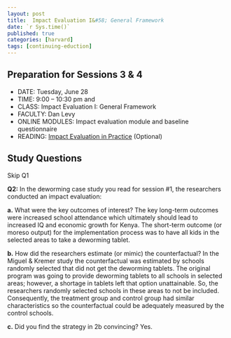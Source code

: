```yaml
---
layout: post
title:  Impact Evaluation I&#58; General Framework
date: `r Sys.time()`
published: true
categories: [harvard]
tags: [continuing-eduction]
---
```


## Preparation for Sessions 3 & 4

- DATE: Tuesday, June 28
- TIME: 9:00 – 10:30 pm and 
- CLASS: Impact Evaluation I: General Framework
- FACULTY: Dan Levy
- ONLINE MODULES: Impact evaluation module and baseline questionnaire
- READING: [Impact Evaluation in Practice](https://www.dropbox.com/s/4nc1vhtk4pmoulj/Optional%20Reading%20-%20Impact_Evaluation_in_Practice.pdf?dl=0) (Optional)

## Study Questions

Skip Q1

**Q2:** In the deworming case study you read for session #1, the researchers conducted an impact evaluation:

**a.** What were the key outcomes of interest? The key long-term outcomes were increased school attendance which ultimately should lead to increased IQ and economic growth for Kenya. The short-term outcome (or moreso output) for the implementation process was to have all kids in the selected areas to take a deworming tablet.

**b.** How did the researchers estimate (or mimic) the counterfactual? In the Miguel & Kremer study the counterfactual was estimated by schools randomly selected that did not get the deworming tablets. The original program was going to provide deworming tablets to all schools in selected areas; however, a shortage in tablets left that option unattainable.  So, the researchers randomly selected schools in these areas to not be included.  Consequently, the treatment group and control group had similar characteristics so the counterfactual could be adequately measured by the control schools.

**c.** Did you find the strategy in 2b convincing? Yes.


